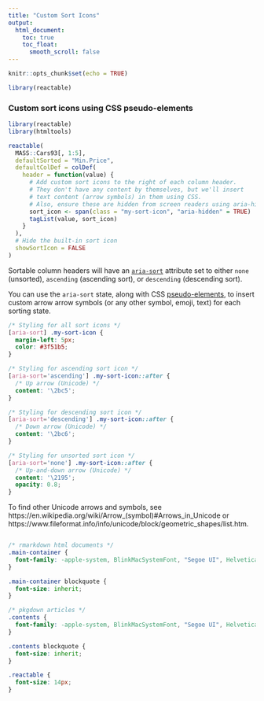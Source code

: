 ```yaml
---
title: "Custom Sort Icons"
output:
  html_document:
    toc: true
    toc_float:
      smooth_scroll: false
---
```


```r
knitr::opts_chunk$set(echo = TRUE)

library(reactable)
```

### Custom sort icons using CSS pseudo-elements

```r
library(reactable)
library(htmltools)

reactable(
  MASS::Cars93[, 1:5],
  defaultSorted = "Min.Price",
  defaultColDef = colDef(
    header = function(value) {
      # Add custom sort icons to the right of each column header.
      # They don't have any content by themselves, but we'll insert
      # text content (arrow symbols) in them using CSS.
      # Also, ensure these are hidden from screen readers using aria-hidden="true".
      sort_icon <- span(class = "my-sort-icon", "aria-hidden" = TRUE)
      tagList(value, sort_icon)
    }
  ),
  # Hide the built-in sort icon
  showSortIcon = FALSE
)
```

Sortable column headers will have an [`aria-sort`](https://www.digitala11y.com/aria-sort-properties/)
attribute set to either `none` (unsorted), `ascending` (ascending sort),
or `descending` (descending sort).

You can use the `aria-sort` state, along with CSS
[pseudo-elements](https://developer.mozilla.org/en-US/docs/Web/CSS/::after),
to insert custom arrow arrow symbols (or any other symbol, emoji, text)
for each sorting state.

```css
/* Styling for all sort icons */
[aria-sort] .my-sort-icon {
  margin-left: 5px;
  color: #3f51b5;
}

/* Styling for ascending sort icon */
[aria-sort='ascending'] .my-sort-icon::after {
  /* Up arrow (Unicode) */
  content: '\2bc5';
}

/* Styling for descending sort icon */
[aria-sort='descending'] .my-sort-icon::after {
  /* Down arrow (Unicode) */
  content: '\2bc6';
}

/* Styling for unsorted sort icon */
[aria-sort='none'] .my-sort-icon::after {
  /* Up-and-down arrow (Unicode) */
  content: '\2195';
  opacity: 0.8;
}
```

To find other Unicode arrows and symbols, see https://en.wikipedia.org/wiki/Arrow_(symbol)#Arrows_in_Unicode or
https://www.fileformat.info/info/unicode/block/geometric_shapes/list.htm.

```r
```


```css
/* rmarkdown html documents */
.main-container {
  font-family: -apple-system, BlinkMacSystemFont, "Segoe UI", Helvetica, Arial, sans-serif;
}

.main-container blockquote {
  font-size: inherit;
}

/* pkgdown articles */
.contents {
  font-family: -apple-system, BlinkMacSystemFont, "Segoe UI", Helvetica, Arial, sans-serif;
}

.contents blockquote {
  font-size: inherit;
}

.reactable {
  font-size: 14px;
}
```
